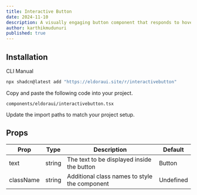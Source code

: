 ```yaml
---
title: Interactive Button
date: 2024-11-10
description: A visually engaging button component that responds to hover with dynamic transitions, adapting smoothly between light and dark modes for enhanced user interactivity.
author: karthikmudunuri
published: true
---
```


<ComponentPreview name="interactivebuttondemo" />

## Installation



<Tabs defaultValue="cli">

<TabsList>
  <TabsTrigger value="cli">CLI</TabsTrigger>
  <TabsTrigger value="manual">Manual</TabsTrigger>
</TabsList>
<TabsContent value="cli">

```bash
npx shadcn@latest add "https://eldoraui.site/r/interactivebutton"
```

</TabsContent>

<TabsContent value="manual">

<Steps>

<Step>Copy and paste the following code into your project.</Step>

`components/eldoraui/interactivebutton.tsx`

<ComponentSource name="interactivebutton" />

<Step>Update the import paths to match your project setup.</Step>

</Steps>

</TabsContent>

</Tabs>



## Props

| Prop      | Type   | Description                                   | Default   |
| --------- | ------ | --------------------------------------------- | --------- |
| text      | string | The text to be displayed inside the button    | Button    |
| className | string | Additional class names to style the component | Undefined |

